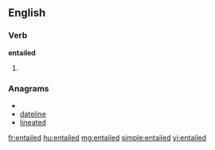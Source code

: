 ==English==

===Verb===
'''entailed'''

# {{past of|[[entail]]}}

===Anagrams===
* {{alphagram|adeeilnt}}
* [[dateline#English|dateline]]
* [[lineated#English|lineated]]

[[fr:entailed]]
[[hu:entailed]]
[[mg:entailed]]
[[simple:entailed]]
[[vi:entailed]]